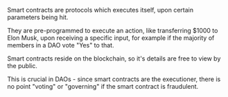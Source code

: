 Smart contracts are protocols which executes itself, upon certain parameters being hit.

They are pre-programmed to execute an action, like transferring $1000 to Elon Musk, upon receiving a specific input, for example if the majority of members in a DAO vote "Yes" to that.

Smart contracts reside on the blockchain, so it's details are free to view by the public.

This is crucial in DAOs - since smart contracts are the executioner, there is no point "voting" or "governing" if the smart contract is fraudulent.
